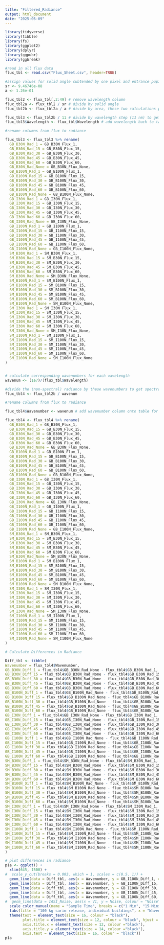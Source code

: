 ---
title: "Filtered_Radiance"
output: html_document
date: "2025-05-09"
---

```{r}
library(tidyverse)
library(tibble)
library(fs)
library(ggplot2)
library(dplyr)
library(ggpubr)
library(ggbreak)
```

```{r}
#read in all flux data
flux_tbl <- read.csv("Flux_Sheet.csv", header=TRUE)

#assign values for solid angle subtended by one pixel and entrance pupil area
sr <- 9.46746e-08
a <- 1.26e-01
```

```{r}
flux_tbl2 <- flux_tbl[,2:49] # remove wavelength column
flux_tbl2a <- flux_tbl2 / sr # divide by solid angle
flux_tbl2b <- flux_tbl2a / a # divide by area, these two calculations produce radiance (not spectral)

flux_tbl3 <- flux_tbl2b / 11 # divide by wavelength step (11 nm) to get spectral radiance in wavelength units
flux_tbl3$Wavelength <- flux_tbl$Wavelength # add wavelength back to table

#rename columns from flux to radiance

flux_tbl3 <- flux_tbl3 %>% rename(
  GB_B30N_Rad_1 = GB_B30N_Flux_1,
  GB_B30N_Rad_15 = GB_B30N_Flux_15,
  GB_B30N_Rad_30 = GB_B30N_Flux_30,
  GB_B30N_Rad_45 = GB_B30N_Flux_45,
  GB_B30N_Rad_60 = GB_B30N_Flux_60,
  GB_B30N_Rad_None = GB_B30N_Flux_None,
  GB_B100N_Rad_1 = GB_B100N_Flux_1,
  GB_B100N_Rad_15 = GB_B100N_Flux_15,
  GB_B100N_Rad_30 = GB_B100N_Flux_30,
  GB_B100N_Rad_45 = GB_B100N_Flux_45,
  GB_B100N_Rad_60 = GB_B100N_Flux_60,
  GB_B100N_Rad_None = GB_B100N_Flux_None,
  GB_I30N_Rad_1 = GB_I30N_Flux_1,
  GB_I30N_Rad_15 = GB_I30N_Flux_15,
  GB_I30N_Rad_30 = GB_I30N_Flux_30,
  GB_I30N_Rad_45 = GB_I30N_Flux_45,
  GB_I30N_Rad_60 = GB_I30N_Flux_60,
  GB_I30N_Rad_None = GB_I30N_Flux_None,
  GB_I100N_Rad_1 = GB_I100N_Flux_1,
  GB_I100N_Rad_15 = GB_I100N_Flux_15,
  GB_I100N_Rad_30 = GB_I100N_Flux_30,
  GB_I100N_Rad_45 = GB_I100N_Flux_45,
  GB_I100N_Rad_60 = GB_I100N_Flux_60,
  GB_I100N_Rad_None = GB_I100N_Flux_None,
  SM_B30N_Rad_1 = SM_B30N_Flux_1,
  SM_B30N_Rad_15 = SM_B30N_Flux_15,
  SM_B30N_Rad_30 = SM_B30N_Flux_30,
  SM_B30N_Rad_45 = SM_B30N_Flux_45,
  SM_B30N_Rad_60 = SM_B30N_Flux_60,
  SM_B30N_Rad_None = SM_B30N_Flux_None,
  SM_B100N_Rad_1 = SM_B100N_Flux_1,
  SM_B100N_Rad_15 = SM_B100N_Flux_15,
  SM_B100N_Rad_30 = SM_B100N_Flux_30,
  SM_B100N_Rad_45 = SM_B100N_Flux_45,
  SM_B100N_Rad_60 = SM_B100N_Flux_60,
  SM_B100N_Rad_None = SM_B100N_Flux_None,
  SM_I30N_Rad_1 = SM_I30N_Flux_1,
  SM_I30N_Rad_15 = SM_I30N_Flux_15,
  SM_I30N_Rad_30 = SM_I30N_Flux_30,
  SM_I30N_Rad_45 = SM_I30N_Flux_45,
  SM_I30N_Rad_60 = SM_I30N_Flux_60,
  SM_I30N_Rad_None = SM_I30N_Flux_None,
  SM_I100N_Rad_1 = SM_I100N_Flux_1,
  SM_I100N_Rad_15 = SM_I100N_Flux_15,
  SM_I100N_Rad_30 = SM_I100N_Flux_30,
  SM_I100N_Rad_45 = SM_I100N_Flux_45,
  SM_I100N_Rad_60 = SM_I100N_Flux_60,
  SM_I100N_Rad_None = SM_I100N_Flux_None
)


# calculate corresponding wavenumbers for each wavelength
wavenum <- (1e7)/(flux_tbl$Wavelength)

#divide the (non-spectral) radiance by these wavenumbers to get spectral radiance in wavenumber units
flux_tbl4 <- flux_tbl2b / wavenum

#rename columns from flux to radiance

flux_tbl4$Wavenumber <- wavenum # add wavenumber column onto table for plotting purposes

flux_tbl4 <- flux_tbl4 %>% rename(
  GB_B30N_Rad_1 = GB_B30N_Flux_1,
  GB_B30N_Rad_15 = GB_B30N_Flux_15,
  GB_B30N_Rad_30 = GB_B30N_Flux_30,
  GB_B30N_Rad_45 = GB_B30N_Flux_45,
  GB_B30N_Rad_60 = GB_B30N_Flux_60,
  GB_B30N_Rad_None = GB_B30N_Flux_None,
  GB_B100N_Rad_1 = GB_B100N_Flux_1,
  GB_B100N_Rad_15 = GB_B100N_Flux_15,
  GB_B100N_Rad_30 = GB_B100N_Flux_30,
  GB_B100N_Rad_45 = GB_B100N_Flux_45,
  GB_B100N_Rad_60 = GB_B100N_Flux_60,
  GB_B100N_Rad_None = GB_B100N_Flux_None,
  GB_I30N_Rad_1 = GB_I30N_Flux_1,
  GB_I30N_Rad_15 = GB_I30N_Flux_15,
  GB_I30N_Rad_30 = GB_I30N_Flux_30,
  GB_I30N_Rad_45 = GB_I30N_Flux_45,
  GB_I30N_Rad_60 = GB_I30N_Flux_60,
  GB_I30N_Rad_None = GB_I30N_Flux_None,
  GB_I100N_Rad_1 = GB_I100N_Flux_1,
  GB_I100N_Rad_15 = GB_I100N_Flux_15,
  GB_I100N_Rad_30 = GB_I100N_Flux_30,
  GB_I100N_Rad_45 = GB_I100N_Flux_45,
  GB_I100N_Rad_60 = GB_I100N_Flux_60,
  GB_I100N_Rad_None = GB_I100N_Flux_None,
  SM_B30N_Rad_1 = SM_B30N_Flux_1,
  SM_B30N_Rad_15 = SM_B30N_Flux_15,
  SM_B30N_Rad_30 = SM_B30N_Flux_30,
  SM_B30N_Rad_45 = SM_B30N_Flux_45,
  SM_B30N_Rad_60 = SM_B30N_Flux_60,
  SM_B30N_Rad_None = SM_B30N_Flux_None,
  SM_B100N_Rad_1 = SM_B100N_Flux_1,
  SM_B100N_Rad_15 = SM_B100N_Flux_15,
  SM_B100N_Rad_30 = SM_B100N_Flux_30,
  SM_B100N_Rad_45 = SM_B100N_Flux_45,
  SM_B100N_Rad_60 = SM_B100N_Flux_60,
  SM_B100N_Rad_None = SM_B100N_Flux_None,
  SM_I30N_Rad_1 = SM_I30N_Flux_1,
  SM_I30N_Rad_15 = SM_I30N_Flux_15,
  SM_I30N_Rad_30 = SM_I30N_Flux_30,
  SM_I30N_Rad_45 = SM_I30N_Flux_45,
  SM_I30N_Rad_60 = SM_I30N_Flux_60,
  SM_I30N_Rad_None = SM_I30N_Flux_None,
  SM_I100N_Rad_1 = SM_I100N_Flux_1,
  SM_I100N_Rad_15 = SM_I100N_Flux_15,
  SM_I100N_Rad_30 = SM_I100N_Flux_30,
  SM_I100N_Rad_45 = SM_I100N_Flux_45,
  SM_I100N_Rad_60 = SM_I100N_Flux_60,
  SM_I100N_Rad_None = SM_I100N_Flux_None
)

```

```{r}
# Calculate Differences in Radiance

Diff_tbl <- tibble(
Wavenumber = flux_tbl4$Wavenumber,
GB_B30N_Diff_1 = flux_tbl4$GB_B30N_Rad_None - flux_tbl4$GB_B30N_Rad_1,
GB_B30N_Diff_15 = flux_tbl4$GB_B30N_Rad_None - flux_tbl4$GB_B30N_Rad_15,
GB_B30N_Diff_30 = flux_tbl4$GB_B30N_Rad_None - flux_tbl4$GB_B30N_Rad_30,
GB_B30N_Diff_45 = flux_tbl4$GB_B30N_Rad_None - flux_tbl4$GB_B30N_Rad_45,
GB_B30N_Diff_60 = flux_tbl4$GB_B30N_Rad_None - flux_tbl4$GB_B30N_Rad_60,
GB_B100N_Diff_1 = flux_tbl4$GB_B100N_Rad_None - flux_tbl4$GB_B100N_Rad_1,
GB_B100N_Diff_15 = flux_tbl4$GB_B100N_Rad_None - flux_tbl4$GB_B100N_Rad_15,
GB_B100N_Diff_30 = flux_tbl4$GB_B100N_Rad_None - flux_tbl4$GB_B100N_Rad_30,
GB_B100N_Diff_45 = flux_tbl4$GB_B100N_Rad_None - flux_tbl4$GB_B100N_Rad_45,
GB_B100N_Diff_60 = flux_tbl4$GB_B100N_Rad_None - flux_tbl4$GB_B100N_Rad_60,
GB_I30N_Diff_1 = flux_tbl4$GB_I30N_Rad_None - flux_tbl4$GB_I30N_Rad_1,
GB_I30N_Diff_15 = flux_tbl4$GB_I30N_Rad_None - flux_tbl4$GB_I30N_Rad_15,
GB_I30N_Diff_30 = flux_tbl4$GB_I30N_Rad_None - flux_tbl4$GB_I30N_Rad_30,
GB_I30N_Diff_45 = flux_tbl4$GB_I30N_Rad_None - flux_tbl4$GB_I30N_Rad_45,
GB_I30N_Diff_60 = flux_tbl4$GB_I30N_Rad_None - flux_tbl4$GB_I30N_Rad_60,
GB_I100N_Diff_1 = flux_tbl4$GB_I100N_Rad_None - flux_tbl4$GB_I100N_Rad_1,
GB_I100N_Diff_15 = flux_tbl4$GB_I100N_Rad_None - flux_tbl4$GB_I100N_Rad_15,
GB_I100N_Diff_30 = flux_tbl4$GB_I100N_Rad_None - flux_tbl4$GB_I100N_Rad_30,
GB_I100N_Diff_45 = flux_tbl4$GB_I100N_Rad_None - flux_tbl4$GB_I100N_Rad_45,
GB_I100N_Diff_60 = flux_tbl4$GB_I100N_Rad_None - flux_tbl4$GB_I100N_Rad_60,
SM_B30N_Diff_1 = flux_tbl4$SM_B30N_Rad_None - flux_tbl4$SM_B30N_Rad_1,
SM_B30N_Diff_15 = flux_tbl4$SM_B30N_Rad_None - flux_tbl4$SM_B30N_Rad_15,
SM_B30N_Diff_30 = flux_tbl4$SM_B30N_Rad_None - flux_tbl4$SM_B30N_Rad_30,
SM_B30N_Diff_45 = flux_tbl4$SM_B30N_Rad_None - flux_tbl4$SM_B30N_Rad_45,
SM_B30N_Diff_60 = flux_tbl4$SM_B30N_Rad_None - flux_tbl4$SM_B30N_Rad_60,
SM_B100N_Diff_1 = flux_tbl4$SM_B100N_Rad_None - flux_tbl4$SM_B100N_Rad_1,
SM_B100N_Diff_15 = flux_tbl4$SM_B100N_Rad_None - flux_tbl4$SM_B100N_Rad_15,
SM_B100N_Diff_30 = flux_tbl4$SM_B100N_Rad_None - flux_tbl4$SM_B100N_Rad_30,
SM_B100N_Diff_45 = flux_tbl4$SM_B100N_Rad_None - flux_tbl4$SM_B100N_Rad_45,
SM_B100N_Diff_60 = flux_tbl4$SM_B100N_Rad_None - flux_tbl4$SM_B100N_Rad_60,
SM_I30N_Diff_1 = flux_tbl4$SM_I30N_Rad_None - flux_tbl4$SM_I30N_Rad_1,
SM_I30N_Diff_15 = flux_tbl4$SM_I30N_Rad_None - flux_tbl4$SM_I30N_Rad_15,
SM_I30N_Diff_30 = flux_tbl4$SM_I30N_Rad_None - flux_tbl4$SM_I30N_Rad_30,
SM_I30N_Diff_45 = flux_tbl4$SM_I30N_Rad_None - flux_tbl4$SM_I30N_Rad_45,
SM_I30N_Diff_60 = flux_tbl4$SM_I30N_Rad_None - flux_tbl4$SM_I30N_Rad_60,
SM_I100N_Diff_1 = flux_tbl4$SM_I100N_Rad_None - flux_tbl4$SM_I100N_Rad_1,
SM_I100N_Diff_15 = flux_tbl4$SM_I100N_Rad_None - flux_tbl4$SM_I100N_Rad_15,
SM_I100N_Diff_30 = flux_tbl4$SM_I100N_Rad_None - flux_tbl4$SM_I100N_Rad_30,
SM_I100N_Diff_45 = flux_tbl4$SM_I100N_Rad_None - flux_tbl4$SM_I100N_Rad_45,
SM_I100N_Diff_60 = flux_tbl4$SM_I100N_Rad_None - flux_tbl4$SM_I100N_Rad_60
)

```

```{r}
# plot differences in radiance
p1a <- ggplot() +
  xlim(645, 1500) +
#  scale_y_cut(breaks = 0.003, which = 1, scales = c(0.5, 1)) +
  geom_line(data = Diff_tbl, aes(x = Wavenumber, y = GB_I100N_Diff_1, colour ="1 Min")) +
  geom_line(data = Diff_tbl, aes(x = Wavenumber, y = GB_I100N_Diff_15, colour ="15 Mins")) +
  geom_line(data = Diff_tbl, aes(x = Wavenumber, y = GB_I100N_Diff_30, colour ="30 Mins")) +
  geom_line(data = Diff_tbl, aes(x = Wavenumber, y = GB_I100N_Diff_45, colour ="45 Mins")) +
  geom_line(data = Diff_tbl, aes(x = Wavenumber, y = GB_I100N_Diff_60, colour ="60 Mins")) +
#  geom_line(data = IASI_Noise, aes(x = V1, y = Noise, colour = "Noise")) +
  scale_color_manual(name = "Sample Time", breaks = c("1 Min", "15 Mins", "30 Mins", "45 Mins", "60 Mins"), values = c("1 Min" = "skyblue2", "15 Mins" = "springgreen", "30 Mins" = "darkorchid4", "45 Mins" = "magenta", "60 Mins" = "orange")) +
  labs(title = "100 kg sarin release, individual buildings", x = "Wavenumber / cm-1", y = "Radiance Difference / nW/(cm2 sr cm-1)") +
  theme(text = element_text(size = 16, colour = "black"),
        plot.title = element_text(size = 12, colour = "black", hjust = 0.2),
        axis.title.x = element_text(size = 12, colour ="black"),
        axis.title.y = element_text(size = 14, colour ="black"),
        axis.text = element_text(size = 16, colour = "black"))
p1a

```

